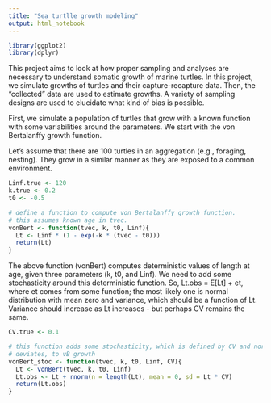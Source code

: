 ```yaml
---
title: "Sea turtlle growth modeling"
output: html_notebook
---
```



```r
library(ggplot2)
library(dplyr)
```

This project aims to look at how proper sampling and analyses are necessary to understand somatic growth of marine turtles. In this project, we simulate growths of turtles and their capture-recapture data. Then, the "collected" data are used to estimate growths. A variety of sampling designs are used to elucidate what kind of bias is possible. 

First, we simulate a population of turtles that grow with a known function with some variabilities around the parameters. We start with the von Bertalanffy growth function. 

Let's assume that there are 100 turtles in an aggregation (e.g., foraging, nesting). They grow in a similar manner as they are exposed to a common environment.

```r
Linf.true <- 120
k.true <- 0.2
t0 <- -0.5

# define a function to compute von Bertalanffy growth function. 
# this assumes known age in tvec. 
vonBert <- function(tvec, k, t0, Linf){
  Lt <- Linf * (1 - exp(-k * (tvec - t0)))
  return(Lt)
}

```

The above function (vonBert) computes deterministic values of length at age, given three parameters (k, t0, and Linf). We need to add some stochasticity around this deterministic function. So, Lt.obs = E[Lt] + et, where et comes from some function; the most likely one is normal distribution with mean zero and variance, which should be a function of Lt. Variance should increase as Lt increases - but perhaps CV remains the same. 

```r
CV.true <- 0.1

# this function adds some stochasticity, which is defined by CV and normal
# deviates, to vB growth
vonBert_stoc <- function(tvec, k, t0, Linf, CV){
  Lt <- vonBert(tvec, k, t0, Linf)
  Lt.obs <- Lt + rnorm(n = length(Lt), mean = 0, sd = Lt * CV)
  return(Lt.obs)
}

```




